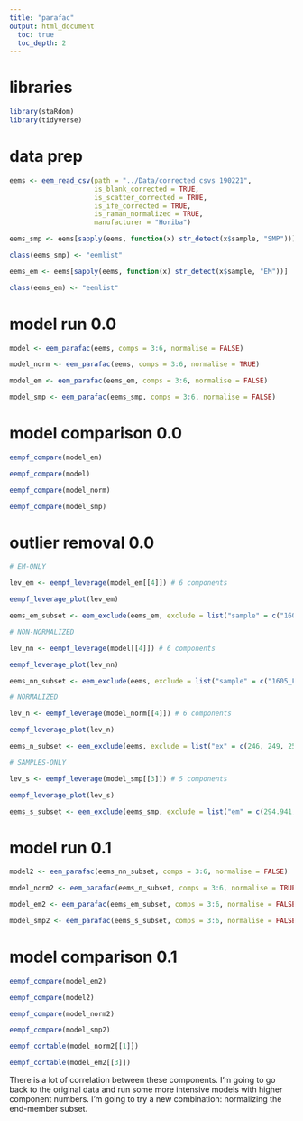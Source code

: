 ```yaml
---
title: "parafac"
output: html_document
  toc: true
  toc_depth: 2
---
```


# libraries

```r
library(staRdom)
library(tidyverse)
```

# data prep

```r

eems <- eem_read_csv(path = "../Data/corrected csvs 190221", 
                     is_blank_corrected = TRUE,
                     is_scatter_corrected = TRUE,
                     is_ife_corrected = TRUE,
                     is_raman_normalized = TRUE,
                     manufacturer = "Horiba")

eems_smp <- eems[sapply(eems, function(x) str_detect(x$sample, "SMP"))]

class(eems_smp) <- "eemlist"

eems_em <- eems[sapply(eems, function(x) str_detect(x$sample, "EM"))]

class(eems_em) <- "eemlist"

```

# model run 0.0

```r

model <- eem_parafac(eems, comps = 3:6, normalise = FALSE)

model_norm <- eem_parafac(eems, comps = 3:6, normalise = TRUE)

model_em <- eem_parafac(eems_em, comps = 3:6, normalise = FALSE)

model_smp <- eem_parafac(eems_smp, comps = 3:6, normalise = FALSE)

```

# model comparison 0.0

```r

eempf_compare(model_em)

eempf_compare(model)

eempf_compare(model_norm)

eempf_compare(model_smp)

```

# outlier removal 0.0

```r

# EM-ONLY

lev_em <- eempf_leverage(model_em[[4]]) # 6 components

eempf_leverage_plot(lev_em)

eems_em_subset <- eem_exclude(eems_em, exclude = list("sample" = c("1605_FOXC_EML_1", "1605_SFMD_EML_1")))

# NON-NORMALIZED

lev_nn <- eempf_leverage(model[[4]]) # 6 components

eempf_leverage_plot(lev_nn)

eems_nn_subset <- eem_exclude(eems, exclude = list("sample" = c("1605_FOXC_EML_1", "1605_SFMD_EML_1")))

# NORMALIZED

lev_n <- eempf_leverage(model_norm[[4]]) # 6 components

eempf_leverage_plot(lev_n)

eems_n_subset <- eem_exclude(eems, exclude = list("ex" = c(246, 249, 252)))

# SAMPLES-ONLY

lev_s <- eempf_leverage(model_smp[[3]]) # 5 components

eempf_leverage_plot(lev_s)

eems_s_subset <- eem_exclude(eems_smp, exclude = list("em" = c(294.941, 304.573), "ex" = c(246, 249), "sample" = c("1610_SFSI_SMP_2", "1603_SFMD_SMP_1")))

```

# model run 0.1

```r

model2 <- eem_parafac(eems_nn_subset, comps = 3:6, normalise = FALSE)

model_norm2 <- eem_parafac(eems_n_subset, comps = 3:6, normalise = TRUE)

model_em2 <- eem_parafac(eems_em_subset, comps = 3:6, normalise = FALSE)

model_smp2 <- eem_parafac(eems_s_subset, comps = 3:6, normalise = FALSE)

```

# model comparison 0.1

```r

eempf_compare(model_em2)

eempf_compare(model2)

eempf_compare(model_norm2)

eempf_compare(model_smp2)

eempf_cortable(model_norm2[[1]])

eempf_cortable(model_em2[[3]])

```

There is a lot of correlation between these components. I'm going to go back to the original data and run some more intensive models with higher component numbers. I'm going to try a new combination: normalizing the end-member subset.